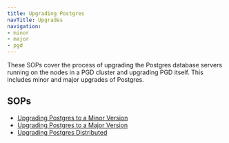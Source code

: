 ```yaml
---
title: Upgrading Postgres
navTitle: Upgrades
navigation:
- minor
- major
- pgd
---
```


These SOPs cover the process of upgrading the Postgres database servers running on the nodes in a PGD cluster and upgrading PGD itself. This includes minor and major upgrades of Postgres.

## SOPs

- [Upgrading Postgres to a Minor Version](/pgd/6/essential-how-to/sops/upgrade/minor)
- [Upgrading Postgres to a Major Version](/pgd/6/essential-how-to/sops/upgrade/major)
- [Upgrading Postgres Distributed](/pgd/6/essential-how-to/sops/upgrade/pgd)

